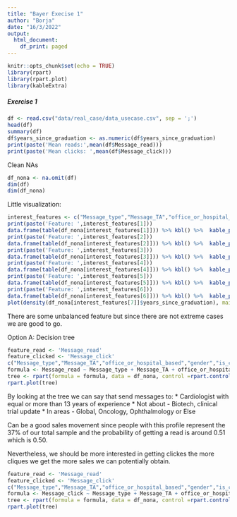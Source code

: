 ```yaml
---
title: "Bayer Execise 1"
author: "Borja"
date: "16/3/2022"
output:
  html_document:
    df_print: paged
---
```


```r
knitr::opts_chunk$set(echo = TRUE)
library(rpart)
library(rpart.plot)
library(kableExtra)
```

##### Exercise 1

```r
df <- read.csv("data/real_case/data_usecase.csv", sep = ';')
head(df)
summary(df)
df$years_since_graduation <- as.numeric(df$years_since_graduation)
print(paste('Mean reads:',mean(df$Message_read)))
print(paste('Mean clicks: ',mean(df$Message_click)))
```

Clean NAs

```r
df_nona <- na.omit(df)
dim(df)
dim(df_nona)
```

Little visualization:

```r
interest_features <- c("Message_type","Message_TA","office_or_hospital_based","gender","is_cardiologist","is_gp","years_since_graduation")
print(paste('Feature: ',interest_features[1]))
data.frame(table(df_nona[interest_features[1]])) %>% kbl() %>%  kable_paper("hover", full_width = F)
print(paste('Feature: ',interest_features[2]))
data.frame(table(df_nona[interest_features[2]])) %>% kbl() %>%  kable_paper("hover", full_width = F)
print(paste('Feature: ',interest_features[3]))
data.frame(table(df_nona[interest_features[3]])) %>% kbl() %>%  kable_paper("hover", full_width = F)
print(paste('Feature: ',interest_features[4]))
data.frame(table(df_nona[interest_features[4]])) %>% kbl() %>%  kable_paper("hover", full_width = F)
print(paste('Feature: ',interest_features[5]))
data.frame(table(df_nona[interest_features[5]])) %>% kbl() %>%  kable_paper("hover", full_width = F)
print(paste('Feature: ',interest_features[6]))
data.frame(table(df_nona[interest_features[6]])) %>% kbl() %>%  kable_paper("hover", full_width = F)
plot(density(df_nona[interest_features[7]]$years_since_graduation), main = "Density function years since graduation")
```

There are some unbalanced feature but since there are not extreme cases we are good to go. 

Option A: Decision tree

```r
feature_read <- 'Message_read'
feature_clicked <- 'Message_click'
c("Message_type","Message_TA","office_or_hospital_based","gender","is_cardiologist","is_gp","years_since_graduation")
formula <- Message_read ~ Message_type + Message_TA + office_or_hospital_based+gender+is_cardiologist+is_gp+years_since_graduation
tree <- rpart(formula = formula, data = df_nona, control =rpart.control(cp = 1e-5, maxdepth = 5), method = 'class')
rpart.plot(tree) 
```

By looking at the tree we can say that send messages to:
* Cardiologist with equal or more than 13 years of experience
* Not about - Biotech, clinical trial update
* In areas - Global, Oncology, Ophthalmology or Else

Can be a good sales movement since people with this profile represent the 37% of our total sample and the probability of getting a read is around 0.51 which is 0.50.

Nevertheless, we should be more interested in getting clickes the more cliques we get the more sales we can potentially obtain.

```r
feature_read <- 'Message_read'
feature_clicked <- 'Message_click'
c("Message_type","Message_TA","office_or_hospital_based","gender","is_cardiologist","is_gp","years_since_graduation")
formula <- Message_click ~ Message_type + Message_TA + office_or_hospital_based+gender+is_cardiologist+is_gp+years_since_graduation
tree <- rpart(formula = formula, data = df_nona, control =rpart.control(cp = 1e-5, maxdepth = 5), method = 'class')
rpart.plot(tree) 
```


